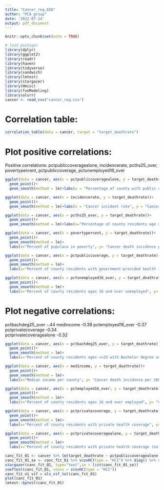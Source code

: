 ```yaml
---
title: "Cancer_reg_EDA"
author: "PCA group"
date: '2022-07-14'
output: pdf_document
---
```


```r
knitr::opts_chunk$set(echo = TRUE)
```

```r
# load packages
library(dplyr)
library(ggplot2)
library(readr)
library(haven)
library(tidyverse)
library(sandwich)
library(lmtest)
library(stargazer)
library(Hmisc)
library(funModeling)
library(olsrr)
cancer <- read_csv("cancer_reg.csv")

```

# Correlation table:

```r
correlation_table(data = cancer, target = "target_deathrate")
```

# Plot positive correlations:

Positive correlations: pctpubliccoveragealone, incidencerate, pcths25_over, povertypercent, pctpubliccoverage, pctunemployed16_over

```r
ggplot(data = cancer, aes(x = pctpubliccoveragealone, y = target_deathrate))+
  geom_point()+
  geom_smooth(method = lm)+labs(x = "Percentage of county with public coverage alone", y = "Cancer death incidence per 100,000")

```

```r
ggplot(data = cancer, aes(x = incidencerate, y = target_deathrate))+
  geom_point()+
  geom_smooth(method = lm)+labs(x = "Cancer incident rate", y = "Cancer death incidence per 100,000")
```

```r
ggplot(data = cancer, aes(x = pcths25_over, y = target_deathrate))+
  geom_point()+
  geom_smooth(method = lm)+labs(x="Percentage of county residents age > 25 with highschool as highest level of education", y= "Cancer death incidence per 100,000")
```

```r
ggplot(data = cancer, aes(x = povertypercent, y = target_deathrate))+
  geom_point()+
  geom_smooth(method = lm)+
  labs(x="Percent of pupulace in poverty", y= "Cancer death incidence per 100,000")
```

```r

ggplot(data = cancer, aes(x = pctpubliccoverage, y = target_deathrate))+
  geom_point()+
  geom_smooth(method = lm)+
  labs(x="Percent of county residents with government-provided health insurance", y= "Cancer death incidence per 100,000")

```

```r
ggplot(data = cancer, aes(x = pctunemployed16_over, y = target_deathrate))+
  geom_point()+
  geom_smooth(method = lm)+
  labs(x="Percent of county residents ages 16 and over unemployed", y= "Cancer death incidence per 100,000")

```

# Plot negative correlations:

pctbachdeg25_over -.44 medincome -0.38 pctemployed16_over -0.37 pctprivatecoverage -0.34\
pctprivatecoveragealone -0.32

```r

ggplot(data = cancer, aes(x = pctbachdeg25_over, y = target_deathrate))+
  geom_point()+
  geom_smooth(method = lm)+
  labs(x="Percent of county residents ages >=25 with Bachelor degree as highest education", y= "Cancer death incidence per 100,000")

```

```r
ggplot(data = cancer, aes(x = medincome, y = target_deathrate))+
  geom_point()+
  geom_smooth(method = lm)+
  labs(x="Median income per county", y= "Cancer death incidence per 100,000")


```

```r

ggplot(data = cancer, aes(x = pctemployed16_over, y = target_deathrate))+
  geom_point()+
  geom_smooth(method = lm)+
  labs(x="Percent of county residents ages 16 and over employed", y= "Cancer death incidence per 100,000")


```

```r

ggplot(data = cancer, aes(x = pctprivatecoverage, y = target_deathrate))+
  geom_point()+
  geom_smooth(method = lm)+
  labs(x="Percent of county residents with private health coverage", y= "Cancer death incidence per 100,000")


```

```r

ggplot(data = cancer, aes(x = pctprivatecoveragealone, y = target_deathrate))+
  geom_point()+
  geom_smooth(method = lm)+
  labs(x="Percent of county residents with private health coverage (no public assistance)", y= "Cancer death incidence per 100,000")

```

```r
canc_fit_01 <- cancer %>% lm(target_deathrate ~ pctpubliccoveragealone + medincome  + incidencerate + pctprivatecoverage , data = .)
canc_fit_01_se <- canc_fit_01 %>% vcovHC(type = "HC1") %>% diag() %>% sqrt()
stargazer(canc_fit_01, type="text",se = list(canc_fit_01_se))
coeftest(canc_fit_01, vconv = vcovHC(type = "HC1"))
canc_fit_o1_vif = ols_vif_tol(canc_fit_01)
plot(canc_fit_01)
lmtest::bptest(canc_fit_01)
```